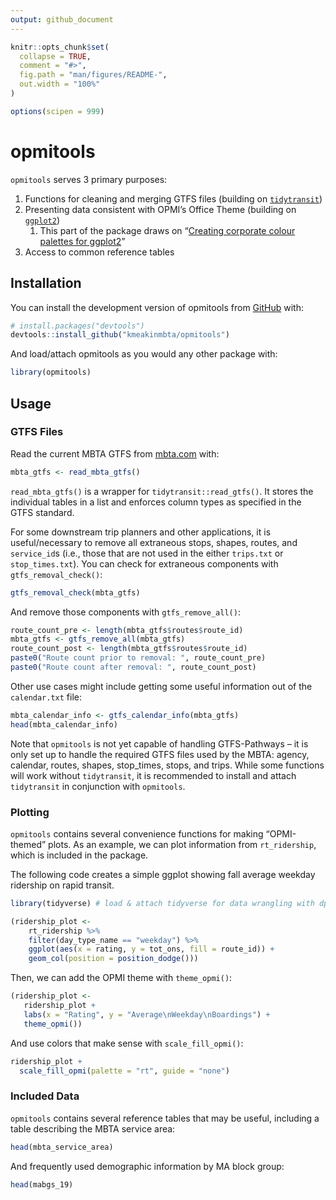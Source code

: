 ```yaml
---
output: github_document
---
```


<!-- README.md is generated from README.Rmd. Please edit that file -->

```r
knitr::opts_chunk$set(
  collapse = TRUE,
  comment = "#>",
  fig.path = "man/figures/README-",
  out.width = "100%"
)

options(scipen = 999)
```

# opmitools

<!-- badges: start -->

<!-- badges: end -->

`opmitools` serves 3 primary purposes:

1.  Functions for cleaning and merging GTFS files (building on [`tidytransit`](https://github.com/r-transit/tidytransit))
2.  Presenting data consistent with OPMI's Office Theme (building on [`ggplot2`](https://ggplot2.tidyverse.org/))
    1.  This part of the package draws on "[Creating corporate colour palettes for ggplot2](https://drsimonj.svbtle.com/creating-corporate-colour-palettes-for-ggplot2)"
3.  Access to common reference tables

## Installation

You can install the development version of opmitools from [GitHub](https://github.com/) with:

``` r
# install.packages("devtools")
devtools::install_github("kmeakinmbta/opmitools")
```

And load/attach opmitools as you would any other package with:

```r
library(opmitools)
```

## Usage

### GTFS Files

Read the current MBTA GTFS from [mbta.com](https://www.mbta.com/) with:

```r
mbta_gtfs <- read_mbta_gtfs()
```

`read_mbta_gtfs()` is a wrapper for `tidytransit::read_gtfs()`. It stores the individual tables in a list and enforces column types as specified in the GTFS standard.

For some downstream trip planners and other applications, it is useful/necessary to remove all extraneous stops, shapes, routes, and `service_id`s (i.e., those that are not used in the either `trips.txt` or `stop_times.txt`). You can check for extraneous components with `gtfs_removal_check()`:

```r
gtfs_removal_check(mbta_gtfs)
```

And remove those components with `gtfs_remove_all()`:

```r
route_count_pre <- length(mbta_gtfs$routes$route_id)
mbta_gtfs <- gtfs_remove_all(mbta_gtfs)
route_count_post <- length(mbta_gtfs$routes$route_id)
paste0("Route count prior to removal: ", route_count_pre)
paste0("Route count after removal: ", route_count_post)
```

Other use cases might include getting some useful information out of the `calendar.txt` file:

```r
mbta_calendar_info <- gtfs_calendar_info(mbta_gtfs)
head(mbta_calendar_info)
```

Note that `opmitools` is not yet capable of handling GTFS-Pathways -- it is only set up to handle the required GTFS files used by the MBTA: agency, calendar, routes, shapes, stop_times, stops, and trips. While some functions will work without `tidytransit`, it is recommended to install and attach `tidytransit` in conjunction with `opmitools`.

### Plotting

`opmitools` contains several convenience functions for making "OPMI-themed" plots. As an example, we can plot information from `rt_ridership`, which is included in the package.

The following code creates a simple ggplot showing fall average weekday ridership on rapid transit.

```r
library(tidyverse) # load & attach tidyverse for data wrangling with dplyr and plotting with ggplot2

(ridership_plot <-
    rt_ridership %>%  
    filter(day_type_name == "weekday") %>% 
    ggplot(aes(x = rating, y = tot_ons, fill = route_id)) +
    geom_col(position = position_dodge()))
```

Then, we can add the OPMI theme with `theme_opmi()`:

```r
(ridership_plot <-
   ridership_plot +
   labs(x = "Rating", y = "Average\nWeekday\nBoardings") +
   theme_opmi())
```

And use colors that make sense with `scale_fill_opmi()`:

```r
ridership_plot +
  scale_fill_opmi(palette = "rt", guide = "none")
```


### Included Data

`opmitools` contains several reference tables that may be useful, including a table describing the MBTA service area:

```r
head(mbta_service_area)
```

And frequently used demographic information by MA block group:

```r
head(mabgs_19)
```

